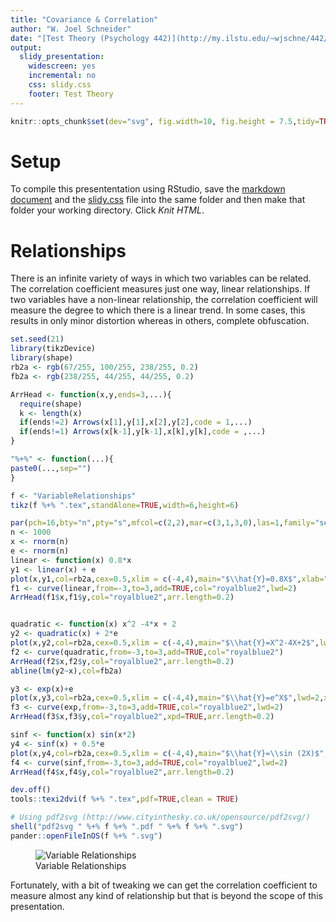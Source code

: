 ```yaml
---
title: "Covariance & Correlation"
author: "W. Joel Schneider"
date: "[Test Theory (Psychology 442)](http://my.ilstu.edu/~wjschne/442/Psy442SP15.html)"
output:
  slidy_presentation:
    widescreen: yes
    incremental: no
    css: slidy.css
    footer: Test Theory
---
```

```r
knitr::opts_chunk$set(dev="svg", fig.width=10, fig.height = 7.5,tidy=TRUE,tidy.opts=list(blank=FALSE, width.cutoff=40), echo=FALSE, family="serif")
```

# Setup

To compile this presententation using RStudio, save the [markdown document](http://my.ilstu.edu/~wjschne/442/MatrixAlgebraInR.Rmd) and the [slidy.css](http://my.ilstu.edu/~wjschne/442/slidy.css) file into the same folder and then make that folder your working directory. Click *Knit HTML*.

# Relationships

There is an infinite variety of ways in which two variables can be related. The correlation coefficient measures just one way, linear relationships. If two variables have a non-linear relationship, the correlation coefficient will measure the degree to which there is a linear trend. In some cases, this results in only minor distortion whereas in others, complete obfuscation.

```r
set.seed(21)
library(tikzDevice)
library(shape)
rb2a <- rgb(67/255, 100/255, 238/255, 0.2) 
fb2a <- rgb(238/255, 44/255, 44/255, 0.2) 

ArrHead <- function(x,y,ends=3,...){
  require(shape)
  k <- length(x)
  if(ends!=2) Arrows(x[1],y[1],x[2],y[2],code = 1,...)
  if(ends!=1) Arrows(x[k-1],y[k-1],x[k],y[k],code = ,...)
}

"%+%" <- function(...){
paste0(...,sep="")
}

f <- "VariableRelationships"
tikz(f %+% ".tex",standAlone=TRUE,width=6,height=6)

par(pch=16,bty="n",pty="s",mfcol=c(2,2),mar=c(3,1,3,0),las=1,family="serif",cex.main=2,cex.lab=2,cex.axis=1.5)
n <- 1000
x <- rnorm(n)
e <- rnorm(n)
linear <- function(x) 0.8*x
y1 <- linear(x) + e 
plot(x,y1,col=rb2a,cex=0.5,xlim = c(-4,4),main="$\\hat{Y}=0.8X$",xlab="",ylab="")
f1 <- curve(linear,from=-3,to=3,add=TRUE,col="royalblue2",lwd=2)
ArrHead(f1$x,f1$y,col="royalblue2",arr.length=0.2)


quadratic <- function(x) x^2 -4*x + 2
y2 <- quadratic(x) + 2*e
plot(x,y2,col=rb2a,cex=0.5,xlim = c(-4,4),main="$\\hat{Y}=X^2-4X+2$",lwd=2,xlab="",ylab="")
f2 <- curve(quadratic,from=-3,to=3,add=TRUE,col="royalblue2")
ArrHead(f2$x,f2$y,col="royalblue2",arr.length=0.2)
abline(lm(y2~x),col=fb2a)

y3 <- exp(x)+e
plot(x,y3,col=rb2a,cex=0.5,xlim = c(-4,4),main="$\\hat{Y}=e^X$",lwd=2,xlab="",ylab="")
f3 <- curve(exp,from=-3,to=3,add=TRUE,col="royalblue2",lwd=2)
ArrHead(f3$x,f3$y,col="royalblue2",xpd=TRUE,arr.length=0.2)

sinf <- function(x) sin(x*2)
y4 <- sinf(x) + 0.5*e
plot(x,y4,col=rb2a,cex=0.5,xlim = c(-4,4),main="$\\hat{Y}=\\sin (2X)$",lwd=2,xlab="",ylab="")
f4 <- curve(sinf,from=-3,to=3,add=TRUE,col="royalblue2",lwd=2)
ArrHead(f4$x,f4$y,col="royalblue2",arr.length=0.2)

dev.off()
tools::texi2dvi(f %+% ".tex",pdf=TRUE,clean = TRUE)

# Using pdf2svg (http://www.cityinthesky.co.uk/opensource/pdf2svg/) 
shell("pdf2svg " %+% f %+% ".pdf " %+% f %+% ".svg")
pander::openFileInOS(f %+% ".svg")
```

![Variable Relationships](VariableRelationships.svg)

Fortunately, with a bit of tweaking we can get the correlation coefficient to measure almost any kind of relationship but that is beyond the scope of this presentation.
